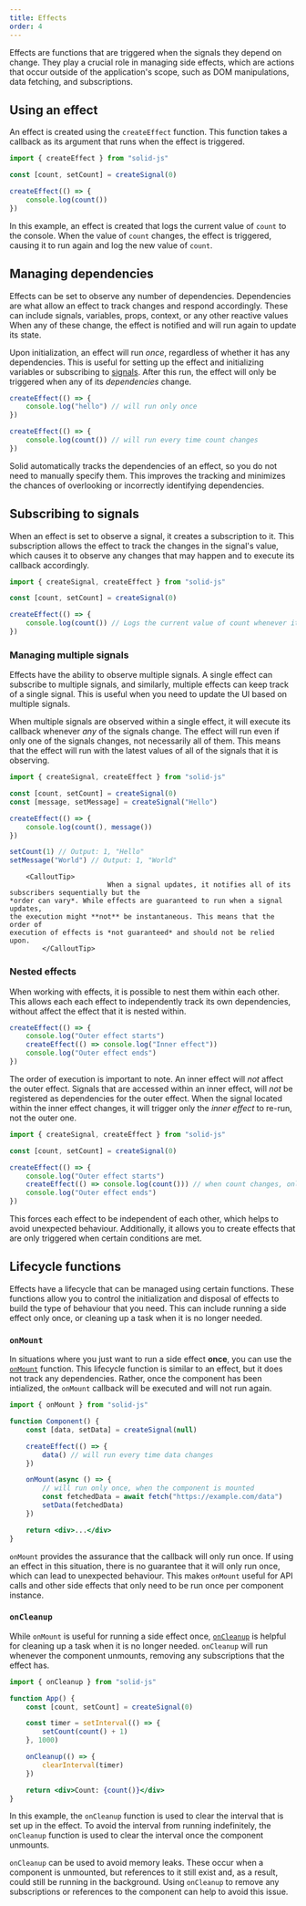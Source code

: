 ```yaml
---
title: Effects
order: 4
---
```


Effects are functions that are triggered when the signals they depend on change.
They play a crucial role in managing side effects, which are actions that occur outside of the application's scope, such as DOM manipulations, data fetching, and subscriptions.

## Using an effect

An effect is created using the `createEffect` function.
This function takes a callback as its argument that runs when the effect is triggered.

```jsx
import { createEffect } from "solid-js"

const [count, setCount] = createSignal(0)

createEffect(() => {
	console.log(count())
})
```

In this example, an effect is created that logs the current value of `count` to the console.
When the value of `count` changes, the effect is triggered, causing it to run again and log the new value of `count`.

## Managing dependencies

Effects can be set to observe any number of dependencies.
Dependencies are what allow an effect to track changes and respond accordingly.
These can include signals, variables, props, context, or any other reactive values
When any of these change, the effect is notified and will run again to update its state.

Upon initialization, an effect will run _once_, regardless of whether it has any dependencies.
This is useful for setting up the effect and initializing variables or subscribing to [signals](/concepts/signals).
After this run, the effect will only be triggered when any of its _dependencies_ change.

```jsx
createEffect(() => {
	console.log("hello") // will run only once
})

createEffect(() => {
	console.log(count()) // will run every time count changes
})
```

Solid automatically tracks the dependencies of an effect, so you do not need to manually specify them.
This improves the tracking and minimizes the chances of overlooking or incorrectly identifying dependencies.

## Subscribing to signals

When an effect is set to observe a signal, it creates a subscription to it.
This subscription allows the effect to track the changes in the signal's value, which causes it to observe any changes that may happen and to execute its callback accordingly.

```jsx
import { createSignal, createEffect } from "solid-js"

const [count, setCount] = createSignal(0)

createEffect(() => {
	console.log(count()) // Logs the current value of count whenever it changes
})
```

### Managing multiple signals

Effects have the ability to observe multiple signals.
A single effect can subscribe to multiple signals, and similarly, multiple effects can keep track of a single signal.
This is useful when you need to update the UI based on multiple signals.

When multiple signals are observed within a single effect, it will execute its callback whenever _any_ of the signals change.
The effect will run even if only one of the signals changes, not necessarily all of them.
This means that the effect will run with the latest values of all of the signals that it is observing.

```jsx
import { createSignal, createEffect } from "solid-js"

const [count, setCount] = createSignal(0)
const [message, setMessage] = createSignal("Hello")

createEffect(() => {
	console.log(count(), message())
})

setCount(1) // Output: 1, "Hello"
setMessage("World") // Output: 1, "World"
```

    	<CalloutTip>
    	    				When a signal updates, it notifies all of its subscribers sequentially but the
    *order can vary*. While effects are guaranteed to run when a signal updates,
    the execution might **not** be instantaneous. This means that the order of
    execution of effects is *not guaranteed* and should not be relied upon.
    		</CalloutTip>

### Nested effects

When working with effects, it is possible to nest them within each other.
This allows each each effect to independently track its own dependencies, without affect the effect that it is nested within.

```jsx
createEffect(() => {
	console.log("Outer effect starts")
	createEffect(() => console.log("Inner effect"))
	console.log("Outer effect ends")
})
```

The order of execution is important to note.
An inner effect will _not_ affect the outer effect.
Signals that are accessed within an inner effect, will _not_ be registered as dependencies for the outer effect.
When the signal located within the inner effect changes, it will trigger only the _inner effect_ to re-run, not the outer one.

```jsx
import { createSignal, createEffect } from "solid-js"

const [count, setCount] = createSignal(0)

createEffect(() => {
	console.log("Outer effect starts")
	createEffect(() => console.log(count())) // when count changes, only the this effect will run
	console.log("Outer effect ends")
})
```

This forces each effect to be independent of each other, which helps to avoid unexpected behaviour.
Additionally, it allows you to create effects that are only triggered when certain conditions are met.

## Lifecycle functions

Effects have a lifecycle that can be managed using certain functions.
These functions allow you to control the initialization and disposal of effects to build the type of behaviour that you need.
This can include running a side effect only once, or cleaning up a task when it is no longer needed.

### `onMount`

In situations where you just want to run a side effect **once**, you can use the [`onMount`](/reference/onMount) function.
This lifecycle function is similar to an effect, but it does not track any dependencies.
Rather, once the component has been intialized, the `onMount` callback will be executed and will not run again.

```jsx
import { onMount } from "solid-js"

function Component() {
	const [data, setData] = createSignal(null)

	createEffect(() => {
		data() // will run every time data changes
	})

	onMount(async () => {
		// will run only once, when the component is mounted
		const fetchedData = await fetch("https://example.com/data")
		setData(fetchedData)
	})

	return <div>...</div>
}
```

`onMount` provides the assurance that the callback will only run once.
If using an effect in this situation, there is no guarantee that it will only run once, which can lead to unexpected behaviour.
This makes `onMount` useful for API calls and other side effects that only need to be run once per component instance.

### `onCleanup`

While `onMount` is useful for running a side effect once, [`onCleanup`](/reference/onCleanup) is helpful for cleaning up a task when it is no longer needed.
`onCleanup` will run whenever the component unmounts, removing any subscriptions that the effect has.

```jsx
import { onCleanup } from "solid-js"

function App() {
	const [count, setCount] = createSignal(0)

	const timer = setInterval(() => {
		setCount(count() + 1)
	}, 1000)

	onCleanup(() => {
		clearInterval(timer)
	})

	return <div>Count: {count()}</div>
}
```

In this example, the `onCleanup` function is used to clear the interval that is set up in the effect.
To avoid the interval from running indefinitely, the `onCleanup` function is used to clear the interval once the component unmounts.

`onCleanup` can be used to avoid memory leaks.
These occur when a component is unmounted, but references to it still exist and, as a result, could still be running in the background.
Using `onCleanup` to remove any subscriptions or references to the component can help to avoid this issue.
